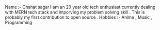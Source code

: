 Name :- Chahat sagar 
I am an 20 year old tech enthusiast currently dealing with MERN tech stack and imporving my problem solving skill . This is probably my first contribution to open source . 
Hobbies :- Anime , Music ,  Programming 	
